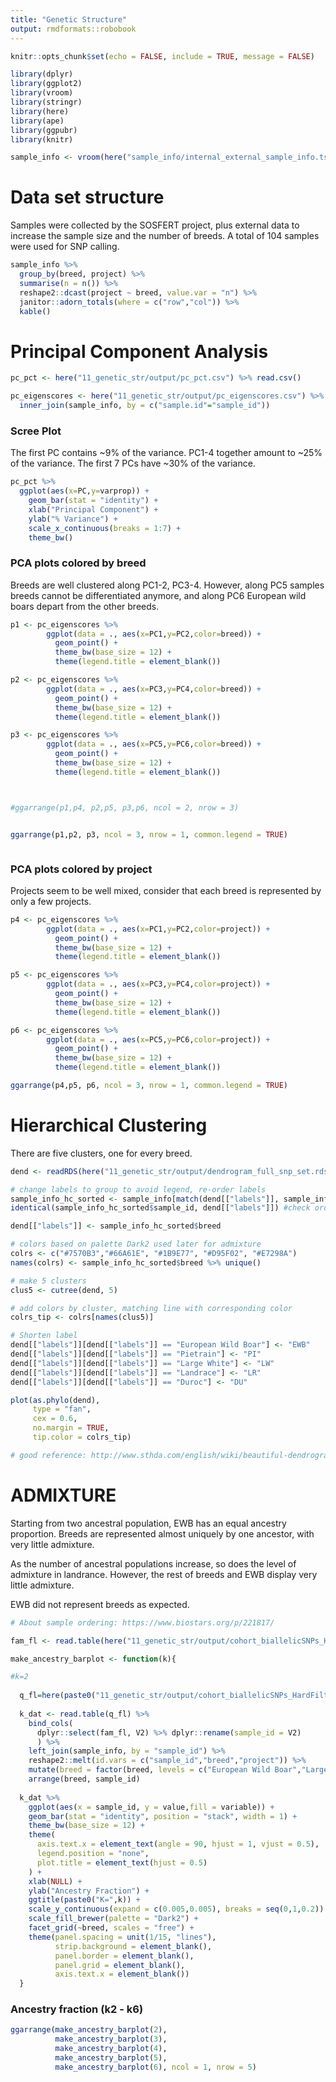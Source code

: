```yaml
---
title: "Genetic Structure"
output: rmdformats::robobook
---
```


```r
knitr::opts_chunk$set(echo = FALSE, include = TRUE, message = FALSE)

library(dplyr)
library(ggplot2)
library(vroom)
library(stringr)
library(here)
library(ape)
library(ggpubr)
library(knitr)

sample_info <- vroom(here("sample_info/internal_external_sample_info.tsv"))
```

# Data set structure

Samples were collected by the SOSFERT project, plus external data to increase the sample size and the number of breeds. A total of 104 samples were used for SNP calling.

```r
sample_info %>% 
  group_by(breed, project) %>% 
  summarise(n = n()) %>% 
  reshape2::dcast(project ~ breed, value.var = "n") %>% 
  janitor::adorn_totals(where = c("row","col")) %>% 
  kable()
```


# Principal Component Analysis 

```r

pc_pct <- here("11_genetic_str/output/pc_pct.csv") %>% read.csv()

pc_eigenscores <- here("11_genetic_str/output/pc_eigenscores.csv") %>% read.csv() %>% 
  inner_join(sample_info, by = c("sample.id"="sample_id"))

```

### Scree Plot 

The first PC contains ~9% of the variance. PC1-4 together amount to ~25% of the variance. The first 7 PCs have ~30% of the variance.

```r
pc_pct %>% 
  ggplot(aes(x=PC,y=varprop)) +
    geom_bar(stat = "identity") +
    xlab("Principal Component") +
    ylab("% Variance") +
    scale_x_continuous(breaks = 1:7) +
    theme_bw()
```


### PCA plots colored by breed

Breeds are well clustered along PC1-2, PC3-4. However, along PC5 samples breeds cannot be differentiated anymore, and along PC6 European wild boars depart from the other breeds.
 
```r
p1 <- pc_eigenscores %>% 
        ggplot(data = ., aes(x=PC1,y=PC2,color=breed)) +
          geom_point() +
          theme_bw(base_size = 12) +
          theme(legend.title = element_blank())

p2 <- pc_eigenscores %>% 
        ggplot(data = ., aes(x=PC3,y=PC4,color=breed)) +
          geom_point() +
          theme_bw(base_size = 12) +
          theme(legend.title = element_blank())

p3 <- pc_eigenscores %>% 
        ggplot(data = ., aes(x=PC5,y=PC6,color=breed)) +
          geom_point() +
          theme_bw(base_size = 12) +
          theme(legend.title = element_blank())



#ggarrange(p1,p4, p2,p5, p3,p6, ncol = 2, nrow = 3)


ggarrange(p1,p2, p3, ncol = 3, nrow = 1, common.legend = TRUE)



```

### PCA plots colored by project

Projects seem to be well mixed, consider that each breed is represented by only a few projects. 

```r

p4 <- pc_eigenscores %>% 
        ggplot(data = ., aes(x=PC1,y=PC2,color=project)) +
          geom_point() +
          theme_bw(base_size = 12) +
          theme(legend.title = element_blank())

p5 <- pc_eigenscores %>% 
        ggplot(data = ., aes(x=PC3,y=PC4,color=project)) +
          geom_point() +
          theme_bw(base_size = 12) +
          theme(legend.title = element_blank())

p6 <- pc_eigenscores %>% 
        ggplot(data = ., aes(x=PC5,y=PC6,color=project)) +
          geom_point() +
          theme_bw(base_size = 12) +
          theme(legend.title = element_blank())

ggarrange(p4,p5, p6, ncol = 3, nrow = 1, common.legend = TRUE)

```


# Hierarchical Clustering

There are five clusters, one for every breed.

```r
dend <- readRDS(here("11_genetic_str/output/dendrogram_full_snp_set.rds")) %>% as.hclust()

# change labels to group to avoid legend, re-order labels
sample_info_hc_sorted <- sample_info[match(dend[["labels"]], sample_info$sample_id),]
identical(sample_info_hc_sorted$sample_id, dend[["labels"]]) #check order of labels is the same! yes!

dend[["labels"]] <- sample_info_hc_sorted$breed
```


```r
# colors based on palette Dark2 used later for admixture
colrs <- c("#7570B3","#66A61E", "#1B9E77", "#D95F02", "#E7298A")
names(colrs) <- sample_info_hc_sorted$breed %>% unique()

# make 5 clusters
clus5 <- cutree(dend, 5)

# add colors by cluster, matching line with corresponding color
colrs_tip <- colrs[names(clus5)]

# Shorten label
dend[["labels"]][dend[["labels"]] == "European Wild Boar"] <- "EWB"
dend[["labels"]][dend[["labels"]] == "Pietrain"] <- "PI"
dend[["labels"]][dend[["labels"]] == "Large White"] <- "LW"
dend[["labels"]][dend[["labels"]] == "Landrace"] <- "LR"
dend[["labels"]][dend[["labels"]] == "Duroc"] <- "DU"

plot(as.phylo(dend), 
     type = "fan", 
     cex = 0.6,
     no.margin = TRUE,
     tip.color = colrs_tip)

# good reference: http://www.sthda.com/english/wiki/beautiful-dendrogram-visualizations-in-r-5-must-known-methods-unsupervised-machine-learning

```

# ADMIXTURE

Starting from two ancestral population, EWB has an equal ancestry proportion. Breeds are represented almost uniquely by one ancestor, with very little admixture.

As the number of ancestral populations increase, so does the level of admixture in landrance. However, the rest of breeds and EWB display very little admixture.

EWB did not represent breeds as expected. 


```r
# About sample ordering: https://www.biostars.org/p/221817/

fam_fl <- read.table(here("11_genetic_str/output/cohort_biallelicSNPs_HardFiltered_WithMissingness_filtered_header_fixed.fam"))
```

```r
make_ancestry_barplot <- function(k){

#k=2
  
  q_fl=here(paste0("11_genetic_str/output/cohort_biallelicSNPs_HardFiltered_WithMissingness_filtered_header_fixed.",k,".Q"))
  
  k_dat <- read.table(q_fl) %>% 
    bind_cols(
      dplyr::select(fam_fl, V2) %>% dplyr::rename(sample_id = V2)
      ) %>% 
    left_join(sample_info, by = "sample_id") %>% 
    reshape2::melt(id.vars = c("sample_id","breed","project")) %>% 
    mutate(breed = factor(breed, levels = c("European Wild Boar","Large White","Landrace","Pietrain","Duroc"))) %>% 
    arrange(breed, sample_id)
  
  k_dat %>% 
    ggplot(aes(x = sample_id, y = value,fill = variable)) +
    geom_bar(stat = "identity", position = "stack", width = 1) +
    theme_bw(base_size = 12) +
    theme(
      axis.text.x = element_text(angle = 90, hjust = 1, vjust = 0.5),
      legend.position = "none",
      plot.title = element_text(hjust = 0.5)
    ) +
    xlab(NULL) +
    ylab("Ancestry Fraction") +
    ggtitle(paste0("K=",k)) +
    scale_y_continuous(expand = c(0.005,0.005), breaks = seq(0,1,0.2)) +
    scale_fill_brewer(palette = "Dark2") +
    facet_grid(~breed, scales = "free") +
    theme(panel.spacing = unit(1/15, "lines"),
          strip.background = element_blank(), 
          panel.border = element_blank(),
          panel.grid = element_blank(),
          axis.text.x = element_blank()) 
  }

```


### Ancestry fraction (k2 - k6)
```r
ggarrange(make_ancestry_barplot(2),
          make_ancestry_barplot(3),
          make_ancestry_barplot(4),
          make_ancestry_barplot(5),
          make_ancestry_barplot(6), ncol = 1, nrow = 5)
```






